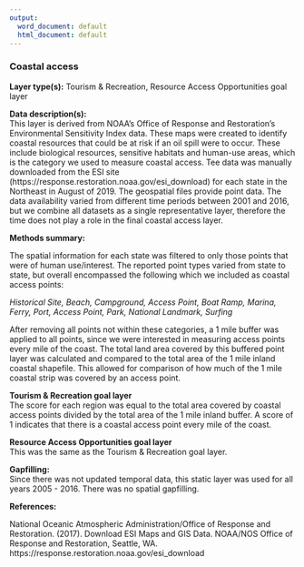 ```yaml
---
output:
  word_document: default
  html_document: default
---
```

### Coastal access

**Layer type(s):** Tourism & Recreation, Resource Access Opportunities goal layer  

**Data description(s):**   
This layer is derived from NOAA's Office of Response and Restoration's Environmental Sensitivity Index data. These maps were created to identify coastal resources that could be at risk if an oil spill were to occur. These include biological resources, sensitive habitats and human-use areas, which is the category we used to measure coastal access. Tee data was manually downloaded from the ESI site (https://response.restoration.noaa.gov/esi_download) for each state in the Northeast in August of 2019. The geospatial files provide point data. The data availability varied from different time periods between 2001 and 2016, but we combine all datasets as a single representative layer, therefore the time does not play a role in the final coastal access layer.  

**Methods summary:** 

The spatial information for each state was filtered to only those points that were of human use/interest. The reported point types varied from state to state, but overall encompassed the following which we included as coastal access points:

*Historical Site, Beach, Campground, Access Point, Boat Ramp, Marina, Ferry, Port, Access Point, Park, National Landmark, Surfing*

After removing all points not within these categories, a 1 mile buffer was applied to all points, since we were interested in measuring access points every mile of the coast. The total land area covered by this buffered point layer was calculated and compared to the total area of the 1 mile inland coastal shapefile. This allowed for comparison of how much of the 1 mile coastal strip was covered by an access point.

**Tourism & Recreation goal layer**   
The score for each region was equal to the total area covered by coastal access points divided by the total area of the 1 mile inland buffer. A score of 1 indicates that there is a coastal access point every mile of the coast.

**Resource Access Opportunities goal layer**  
This was the same as the Tourism & Recreation goal layer.


**Gapfilling:**  
Since there was not updated temporal data, this static layer was used for all years 2005 - 2016. There was no spatial gapfilling. 

**References:**

National Oceanic Atmospheric Administration/Office of Response and Restoration. (2017).  Download ESI Maps and GIS Data.  NOAA/NOS Office of Response and Restoration, Seattle, WA. https://response.restoration.noaa.gov/esi_download
